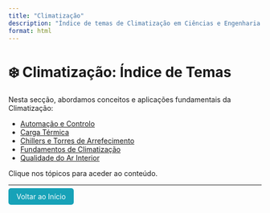 ```yaml
---
title: "Climatização"
description: "Índice de temas de Climatização em Ciências e Engenharia."
format: html
---
```


# ❄️ Climatização: Índice de Temas

Nesta secção, abordamos conceitos e aplicações fundamentais da Climatização:

- [Automação e Controlo](automacao-controle.qmd)
- [Carga Térmica](carga-termica.qmd)
- [Chillers e Torres de Arrefecimento](chillers-torres.qmd)
- [Fundamentos de Climatização](climatizacao.qmd)
- [Qualidade do Ar Interior](qualidade-ar.qmd)

Clique nos tópicos para aceder ao conteúdo.

---

<p><a href="../../index.html" style="padding: 8px 16px; background-color: #17a2b8; color: white; border-radius: 5px; text-decoration: none;">Voltar ao Início</a></p>
